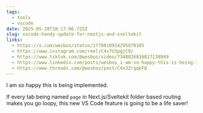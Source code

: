 ```yaml
---
tags:
  - tools
  - vscode
date: 2025-05-28T10:17:06.725Z
slug: vscode-handy-update-for-nextjs-and-sveltekit
links:
  - https://x.com/wesbos/status/1770810934295970105
  - https://www.instagram.com/reel/C4x7U3pgjC9/
  - https://www.tiktok.com/@wesbos/video/7348826816817138949
  - https://www.linkedin.com/posts/wesbos_i-am-so-happy-this-is-being-implemented-activity-7176578334808502273-HQHe/
  - https://www.threads.com/@wesbos/post/C4x3ZrgqkFQ
---
```


I am so happy this is being implemented. 

If every tab being named `page` in Next.js/Sveltekit folder based routing makes you go loopy, this new VS Code feature is going to be a life saver!

